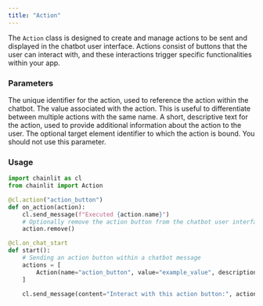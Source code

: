 ```yaml
---
title: "Action"
---
```


The `Action` class is designed to create and manage actions to be sent and displayed in the chatbot user interface. Actions consist of buttons that the user can interact with, and these interactions trigger specific functionalities within your app.

### Parameters

<ParamField path="name" type="str">
  The unique identifier for the action, used to reference the action within the
  chatbot.
</ParamField>

<ParamField path="value" type="str">
  The value associated with the action. This is useful to differentiate between
  multiple actions with the same name.
</ParamField>

<ParamField path="description" type="str" optional>
  A short, descriptive text for the action, used to provide additional
  information about the action to the user.
</ParamField>

<ParamField path="forId" type="str" optional>
  The optional target element identifier to which the action is bound. You
  should not use this parameter.
</ParamField>

### Usage

```python Code Example
import chainlit as cl
from chainlit import Action

@cl.action("action_button")
def on_action(action):
    cl.send_message(f"Executed {action.name}")
    # Optionally remove the action button from the chatbot user interface
    action.remove()

@cl.on_chat_start
def start():
    # Sending an action button within a chatbot message
    actions = [
        Action(name="action_button", value="example_value", description="Click me!")
    ]

    cl.send_message(content="Interact with this action button:", actions=actions)
```
